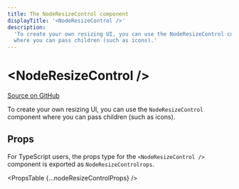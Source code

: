 ```yaml
---
title: The NodeResizeControl component
displayTitle: '<NodeResizeControl />'
description:
  'To create your own resizing UI, you can use the NodeResizeControl component
  where you can pass children (such as icons).'
---
```



# &lt;NodeResizeControl />

[Source on GitHub](https://github.com/xyflow/xyflow/blob/v11/packages/node-resizer/src/ResizeControl.tsx/#L27)

To create your own resizing UI, you can use the `NodeResizeControl` component where you can pass children (such as icons).

## Props

For TypeScript users, the props type for the `<NodeResizeControl />` component is exported
as `NodeResizeControlrops`.

<PropsTable {...nodeResizeControlProps} />
